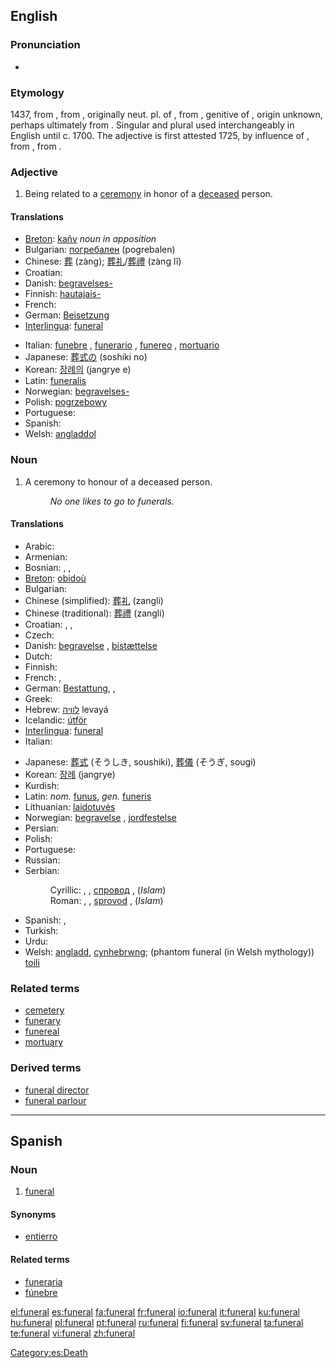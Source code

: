 ==English==
{{wikipedia}}

===Pronunciation===
* {{audio|en-us-funeral.ogg|Audio (US)}}

===Etymology===
1437, from {{etyl|frm}} {{term|funérailles||funeral rites}} {{p}}, from {{ML.}} {{term|funeralia||funeral rites}}, originally neut. pl. of {{LL.}} {{term|funeralis||having to do with a funeral}}, from {{etyl|la}} {{term|funeris}}, genitive of {{term|funus||funeral, death, corpse}}, origin unknown, perhaps ultimately from {{proto|Indo-European|dheu-|to die}}. Singular and plural used interchangeably in English until c. 1700. The adjective {{term|funereal}} is first attested 1725, by influence of {{etyl|frm}} {{term|funerail}}, from {{etyl|la}} {{term|funereus}}, from {{term|funus}}.

===Adjective===
{{en-adj|-}}

# Being related to a [[ceremony]] in honor of a [[deceased]] person.

====Translations====
{{trans-top|relating to the ceremony}}
* [[Breton]]: [[kañv]] ''noun in apposition''
* Bulgarian: [[погребален]] {{m}} (pogrebalen)
* Chinese: [[葬]] (zàng); [[葬礼]]/[[葬禮]] (zàng lĭ)
* Croatian: {{t-|hr|pogrebni|alt=pògrebnī}}
* Danish: [[begravelses-]]
* Finnish: [[hautajais-]]
* French: {{t+|fr|funéraire}}
* German: [[Beisetzung]]
* [[Interlingua]]: [[#Interlingua|funeral]]
{{trans-mid}}
* Italian: [[funebre]] {{m|f}}, [[funerario]] {{m}}, [[funereo]] {{m}}, [[mortuario]] {{m}}
* Japanese: [[葬式の]] (soshiki no)
* Korean: [[장례의]] (jangrye e)
* Latin: [[funeralis]]
* Norwegian: [[begravelses-]]
* Polish: [[pogrzebowy]] {{m}}
* Portuguese: {{t+|pt|funeral}}
* Spanish: {{t-|es|funeral}}
* Welsh: [[angladdol]]
{{trans-bottom}}

===Noun===
{{en-noun}}

# A ceremony to honour of a deceased person.
#: ''No one likes to go to funerals.''

====Translations====
{{trans-top|ceremony to honour of a deceased person}}
* Arabic: {{Arab|[[جنازة]]}}
* Armenian: {{t|hy|թաղում|sc=Armn|tr=t'aġum}}
* Bosnian: {{t-|bs|sahrana|f}}, {{t-|bs|dženaza|f}}, {{t-|bs|pogreb|m}}
* [[Breton]]: [[obidoù]] {{p}}
* Bulgarian: {{t+|bg|погребение|n|tr=pogrebeniye|sc=Cyrl}}
* Chinese (simplified): [[葬礼]] (zangli)
* Chinese (traditional): [[葬禮]] (zangli)
* Croatian: {{t-|hr|sprovod|m|alt=spròvod}}, {{t-|hr|pogreb|m|alt=pògreb}}, [[]]
* Czech: {{t+|cs|pohřeb|m}}
* Danish: [[begravelse]] {{c}}, [[bistættelse]]
* Dutch: {{t+|nl|begrafenis|f}}
* Finnish: {{t+|fi|hautajaiset|p}}
* French: {{t+|fr|funérailles|f|p}}, {{t+|fr|obsèques|f|p}}
* German: [[Bestattung]], {{t+|de|Beerdigung|f}}, {{t-|de|Begräbnis|n}}
* Greek: {{t+|el|κηδεία|f|tr=kiδía|sc=Grek}}
* Hebrew: [[לוויה]] levayá {{f}}
* Icelandic: [[útför]]
* [[Interlingua]]: [[#Interlingua|funeral]]
* Italian: {{t+|it|funerale|m}}
{{trans-mid}}
* Japanese: [[葬式]] (そうしき, soushiki), [[葬儀]] (そうぎ, sougi)
* Korean: [[장례]] (jangrye)
* Kurdish: {{KUchar|[[چه‌ماوه‌ر]]}}
* Latin: ''nom.'' [[funus]], ''gen.'' [[funeris]]
* Lithuanian: [[laidotuvės]]
* Norwegian: [[begravelse]] {{m}}, [[jordfestelse]] {{m}}
* Persian: {{t-|fa|جنازه|tr=janāze, jenāze|sc=fa-Arab|xs=Persian}}
* Polish: {{t+|pl|pogrzeb|m}}
* Portuguese: {{t+|pt|funeral|m}}
* Russian: {{t+|ru|похороны|tr=pokhorony|sc=Cyrl}}
* Serbian:
*: Cyrillic: {{t-|sr|сахрана|f|sc=Cyrl}}, {{t-|sr|погреб|m|sc=Cyrl}}, [[спровод]] {{m}}, (''Islam'') {{t+|sr|џеназа|f|sc=Cyrl}}
*: Roman: {{t-|sr|sahrana|f}}, {{t-|sr|pogreb|m}}, [[sprovod]] {{m}}, (''Islam'') {{t-|sr|dženaza|f}}
* Spanish: {{t-|es|funeral|m}}, {{t-|es|entierro|m}}
* Turkish: {{t+|tr|cenaze}}
* Urdu: {{t|ur|جنازہ|m|tr=janāza, jināza|sc=ur-Arab|xs=Urdu}}
* Welsh: [[angladd]], [[cynhebrwng]]; (phantom funeral (in Welsh mythology)) [[toili]]
{{trans-bottom}}

===Related terms===
* [[cemetery]]
* [[funerary]]
* [[funereal]]
* [[mortuary]]

===Derived terms===
* [[funeral director]]
* [[funeral parlour]]

[[Category:Funeral| ]]

----

==Spanish==

===Noun===
{{es-noun-m|pl=funerales}}

# [[#English|funeral]]

====Synonyms====
* [[entierro]]

====Related terms====
* [[funeraria]]
* [[fúnebre]]

[[Category:es:Death]]

[[el:funeral]]
[[es:funeral]]
[[fa:funeral]]
[[fr:funeral]]
[[io:funeral]]
[[it:funeral]]
[[ku:funeral]]
[[hu:funeral]]
[[pl:funeral]]
[[pt:funeral]]
[[ru:funeral]]
[[fi:funeral]]
[[sv:funeral]]
[[ta:funeral]]
[[te:funeral]]
[[vi:funeral]]
[[zh:funeral]]
